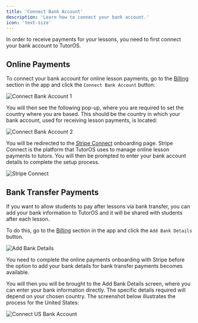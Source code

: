 ```yaml
---
title: 'Connect Bank Account'
description: 'Learn how to connect your bank account.'
icon: 'text-size'
---
```


In order to receive payments for your lessons, you need to first connect your bank account to TutorOS.

## Online Payments

To connect your bank account for online lesson payments, go to the [Billing](https://platform.tutoros.app/billing) section in the app and click the `Connect Bank Account` button:

![Connect Bank Account 1](/images/connect-bank-account-1.png)

You will then see the following pop-up, where you are required to set the country where you are based. This should be the country in which your bank account, used for receiving lesson payments, is located:

![Connect Bank Account 2](/images/connect-bank-account-2.png)

You will be redirected to the [Stripe Connect](https://stripe.com/connect) onboarding page. Stripe Connect is the platform that TutorOS uses to manage online lesson payments to tutors. You will then be prompted to enter your bank account details to complete the setup process.

![Stripe Connect](/images/stripe-connect.png)

## Bank Transfer Payments

If you want to allow students to pay after lessons via bank transfer, you can add your bank information to TutorOS and it will be shared with students after each lesson.

To do this, go to the [Billing](https://platform.tutoros.app/billing) section in the app and click the `Add Bank Details` button.

![Add Bank Details](/images/add-bank-details.png)

<Note>You need to complete the online payments onboarding with Stripe before the option to add your bank details for bank transfer payments becomes available.</Note>

You will then you will be brought to the Add Bank Details screen, where you can enter your bank information directly. The specific details required will depend on your chosen country. The screenshot below illustrates the process for the United States:

![Connect US Bank Account](/images/connect-us-bank-account.png)
